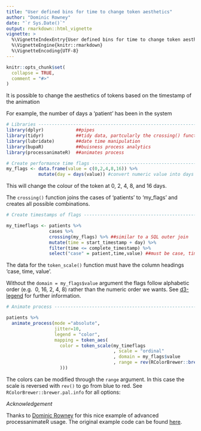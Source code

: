 ```yaml
---
title: "User defined bins for time to change token aesthetics"
author: "Dominic Rowney"
date: "`r Sys.Date()`"
output: rmarkdown::html_vignette 
vignette: >
  %\VignetteIndexEntry{User defined bins for time to change token aesthetics}
  %\VignetteEngine{knitr::rmarkdown}
  %\VignetteEncoding{UTF-8}
---
```


```r
knitr::opts_chunk$set(
  collapse = TRUE,
  comment = "#>"
)
```

It is possible to change the aesthetics of tokens based on the timestamp of the animation

For example, the number of days a 'patient' has been in the system

```r
# Libraries ---------------------------------------------------------------
library(dplyr)            ##pipes
library(tidyr)            ##tidy data, partcularly the crossing() function
library(lubridate)        ##date time manipulation
library(bupaR)            ##buisness process analytics
library(processanimateR)  ##animates process

# Create performance time flags ------------------------------------------------
my_flags <- data.frame(value = c(0,2,4,8,16)) %>% 
            mutate(day = days(value)) #convert numeric value into days

```

This will change the colour of the token at 0, 2, 4, 8, and 16 days.

The `crossing()` function joins the cases of 'patients' to 'my_flags' and creates all possible combinations.

```r
# Create timestamps of flags ----------------------------------------------

my_timeflags <- patients %>% 
                cases %>%
                crossing(my_flags) %>% ##similar to a SQL outer join
                mutate(time = start_timestamp + day) %>% 
                filter(time <= complete_timestamp) %>% 
                select("case" = patient,time,value) ##must be case, time, value
```


The data for the `token_scale()` function must have the column headings 'case, time, value'.

Without the `domain = my_flags$value` argument the flags follow alphabetic order (e.g. 
 0, 16, 2, 4, 8) rather than the numeric order we wants. See [d3-legend](https://github.com/susielu/d3-legend) for further information.

```r
# Animate process ---------------------------------------------------------

patients %>%
  animate_process(mode ="absolute",
                  jitter=10,
                  legend = "color", 
                  mapping = token_aes(
                    color = token_scale(my_timeflags
                                        , scale = "ordinal"
                                        , domain = my_flags$value
                                        , range = rev(RColorBrewer::brewer.pal(5,"Spectral"))
                    )))

```

The colors can be modified through the `range` argument. In this case the scale is reversed with `rev()` to go from blue to red. See `RColorBrewer::brewer.pal.info` for all options:

*Acknowledgement*

Thanks to [Dominic Rowney](https://github.com/DomRowney/) for this nice example of advanced processanimateR usage. The original example code can be found [here](https://github.com/DomRowney/ProcessAnimateR_vignette).
